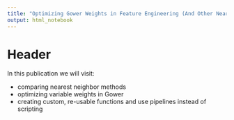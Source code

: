 ```yaml
---
title: "Optimizing Gower Weights in Feature Engineering (And Other Nearest-Neighbor Stories)"
output: html_notebook
---
```


# Header

In this publication we will visit:

* comparing nearest neighbor methods
* optimizing variable weights in Gower
* creating custom, re-usable functions and use pipelines instead of scripting




